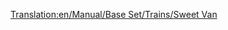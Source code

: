 [[Translation:en/Manual/Base Set/Trains/Sweet Van]]

{{it/Manual/Base Set/Trains/Vagoni|Picture=[[File:en/Manual/Base Set/Trains/Sweetvan.png]]
|Name=Carro trasporto caramelle
|NormalCost=€ 2.120
|NormalWeight=21 / 28 t
|NormalCapacity=25 sacchi di caramelle
|MonoCost="
|MonoWeight=21 / 30 t
|MonoCapacity=30 sacchi di caramelle
|MagCost="
|MagWeight=21 / 31 t
|MagCapacity=32 sacchi di caramelle
|Description=Questo carro serve per trasportare la produzione delle una fabbriche di caramelle alle città. Speriamo che le caramelle non vengano mangiate lungo la strada. Solo per il Toyland.
}}
